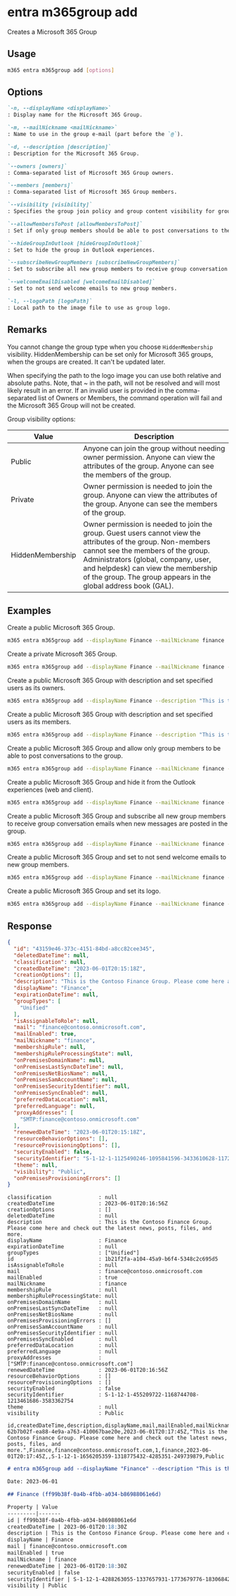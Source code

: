 
# entra m365group add

Creates a Microsoft 365 Group

## Usage

```sh
m365 entra m365group add [options]
```

## Options

```md definition-list
`-n, --displayName <displayName>`
: Display name for the Microsoft 365 Group.

`-m, --mailNickname <mailNickname>`
: Name to use in the group e-mail (part before the `@`).

`-d, --description [description]`
: Description for the Microsoft 365 Group.

`--owners [owners]`
: Comma-separated list of Microsoft 365 Group owners.

`--members [members]`
: Comma-separated list of Microsoft 365 Group members.

`--visibility [visibility]`
: Specifies the group join policy and group content visibility for groups. Allowed values: `Private`, `Public`, or `HiddenMembership`. Defaults to `Public`.

`--allowMembersToPost [allowMembersToPost]`
: Set if only group members should be able to post conversations to the group.

`--hideGroupInOutlook [hideGroupInOutlook]`
: Set to hide the group in Outlook experiences.

`--subscribeNewGroupMembers [subscribeNewGroupMembers]`
: Set to subscribe all new group members to receive group conversation emails when new messages are posted in the group.

`--welcomeEmailDisabled [welcomeEmailDisabled]`
: Set to not send welcome emails to new group members.

`-l, --logoPath [logoPath]`
: Local path to the image file to use as group logo.
```

<Global />

## Remarks

You cannot change the group type when you choose `HiddenMembership` visibility. HiddenMembership can be set only for Microsoft 365 groups, when the groups are created. It can't be updated later.

When specifying the path to the logo image you can use both relative and absolute paths. Note, that ~ in the path, will not be resolved and will most likely result in an error.
If an invalid user is provided in the comma-separated list of Owners or Members, the command operation will fail and the Microsoft 365 Group will not be created.

Group visibility options:

Value	| Description
-------|-------------
Public | Anyone can join the group without needing owner permission. Anyone can view the attributes of the group. Anyone can see the members of the group.
Private | Owner permission is needed to join the group. Anyone can view the attributes of the group. Anyone can see the members of the group.
HiddenMembership | Owner permission is needed to join the group. Guest users cannot view the attributes of the group. Non-members cannot see the members of the group. Administrators (global, company, user, and helpdesk) can view the membership of the group. The group appears in the global address book (GAL).

## Examples

Create a public Microsoft 365 Group.

```sh
m365 entra m365group add --displayName Finance --mailNickname finance
```

Create a private Microsoft 365 Group.

```sh
m365 entra m365group add --displayName Finance --mailNickname finance --visibility Private
```

Create a public Microsoft 365 Group with description and set specified users as its owners.

```sh
m365 entra m365group add --displayName Finance --description "This is the Contoso Finance Group. Please come here and check out the latest news, posts, files, and more." --mailNickname finance --owners "DebraB@contoso.onmicrosoft.com,DiegoS@contoso.onmicrosoft.com"
```

Create a public Microsoft 365 Group with description and set specified users as its members.

```sh
m365 entra m365group add --displayName Finance --description "This is the Contoso Finance Group. Please come here and check out the latest news, posts, files, and more." --mailNickname finance --members "DebraB@contoso.onmicrosoft.com,DiegoS@contoso.onmicrosoft.com"
```

Create a public Microsoft 365 Group and allow only group members to be able to post conversations to the group.

```sh
m365 entra m365group add --displayName Finance --mailNickname finance --allowMembersToPost
```

Create a public Microsoft 365 Group and hide it from the Outlook experiences (web and client).

```sh
m365 entra m365group add --displayName Finance --mailNickname finance --hideGroupInOutlook
```

Create a public Microsoft 365 Group and subscribe all new group members to receive group conversation emails when new messages are posted in the group.

```sh
m365 entra m365group add --displayName Finance --mailNickname finance --subscribeNewGroupMembers
```

Create a public Microsoft 365 Group and set to not send welcome emails to new group members.

```sh
m365 entra m365group add --displayName Finance --mailNickname finance --welcomeEmailDisabled
```

Create a public Microsoft 365 Group and set its logo.

```sh
m365 entra m365group add --displayName Finance --mailNickname finance --logoPath images/logo.png
```

## Response

<Tabs>
  <TabItem value="JSON">

  ```json
  {
    "id": "43159e46-373c-4151-84bd-a8cc82cee345",
    "deletedDateTime": null,
    "classification": null,
    "createdDateTime": "2023-06-01T20:15:18Z",
    "creationOptions": [],
    "description": "This is the Contoso Finance Group. Please come here and check out the latest news, posts, files, and more.",
    "displayName": "Finance",
    "expirationDateTime": null,
    "groupTypes": [
      "Unified"
    ],
    "isAssignableToRole": null,
    "mail": "finance@contoso.onmicrosoft.com",
    "mailEnabled": true,
    "mailNickname": "finance",
    "membershipRule": null,
    "membershipRuleProcessingState": null,
    "onPremisesDomainName": null,
    "onPremisesLastSyncDateTime": null,
    "onPremisesNetBiosName": null,
    "onPremisesSamAccountName": null,
    "onPremisesSecurityIdentifier": null,
    "onPremisesSyncEnabled": null,
    "preferredDataLocation": null,
    "preferredLanguage": null,
    "proxyAddresses": [
      "SMTP:finance@contoso.onmicrosoft.com"
    ],
    "renewedDateTime": "2023-06-01T20:15:18Z",
    "resourceBehaviorOptions": [],
    "resourceProvisioningOptions": [],
    "securityEnabled": false,
    "securityIdentifier": "S-1-12-1-1125490246-1095841596-3433610628-1172557442",
    "theme": null,
    "visibility": "Public",
    "onPremisesProvisioningErrors": []
  }
  ```

  </TabItem>
  <TabItem value="Text">

  ```text
  classification               : null
  createdDateTime              : 2023-06-01T20:16:56Z
  creationOptions              : []
  deletedDateTime              : null
  description                  : This is the Contoso Finance Group. Please come here and check out the latest news, posts, files, and more.
  displayName                  : Finance
  expirationDateTime           : null
  groupTypes                   : ["Unified"]
  id                           : 1b21f2fa-a104-45a9-b6f4-5348c2c695d5
  isAssignableToRole           : null
  mail                         : finance@contoso.onmicrosoft.com
  mailEnabled                  : true
  mailNickname                 : finance
  membershipRule               : null
  membershipRuleProcessingState: null
  onPremisesDomainName         : null
  onPremisesLastSyncDateTime   : null
  onPremisesNetBiosName        : null
  onPremisesProvisioningErrors : []
  onPremisesSamAccountName     : null
  onPremisesSecurityIdentifier : null
  onPremisesSyncEnabled        : null
  preferredDataLocation        : null
  preferredLanguage            : null
  proxyAddresses               : ["SMTP:finance@contoso.onmicrosoft.com"]
  renewedDateTime              : 2023-06-01T20:16:56Z
  resourceBehaviorOptions      : []
  resourceProvisioningOptions  : []
  securityEnabled              : false
  securityIdentifier           : S-1-12-1-455209722-1168744708-1213461686-3583362754
  theme                        : null
  visibility                   : Public
  ```

  </TabItem>
  <TabItem value="CSV">

  ```csv
  id,createdDateTime,description,displayName,mail,mailEnabled,mailNickname,renewedDateTime,securityEnabled,securityIdentifier,visibility
  62b7b02f-ea88-4e9a-a763-410067bae20e,2023-06-01T20:17:45Z,"This is the Contoso Finance Group. Please come here and check out the latest news, posts, files, and more.",Finance,finance@contoso.onmicrosoft.com,1,finance,2023-06-01T20:17:45Z,,S-1-12-1-1656205359-1318775432-4285351-249739879,Public
  ```

  </TabItem>
  <TabItem value="Markdown">

  ```md
  # entra m365group add --displayName "Finance" --description "This is the Contoso Finance Group. Please come here and check out the latest news, posts, files, and more." --mailNickname "finance"

  Date: 2023-06-01

  ## Finance (ff99b38f-0a4b-4fbb-a034-b86988061e6d)

  Property | Value
  ---------|-------
  id | ff99b38f-0a4b-4fbb-a034-b86988061e6d
  createdDateTime | 2023-06-01T20:18:30Z
  description | This is the Contoso Finance Group. Please come here and check out the latest news, posts, files, and more.
  displayName | Finance
  mail | finance@contoso.onmicrosoft.com
  mailEnabled | true
  mailNickname | finance
  renewedDateTime | 2023-06-01T20:18:30Z
  securityEnabled | false
  securityIdentifier | S-1-12-1-4288263055-1337657931-1773679776-1830684296
  visibility | Public
  ```

  </TabItem>
</Tabs>
